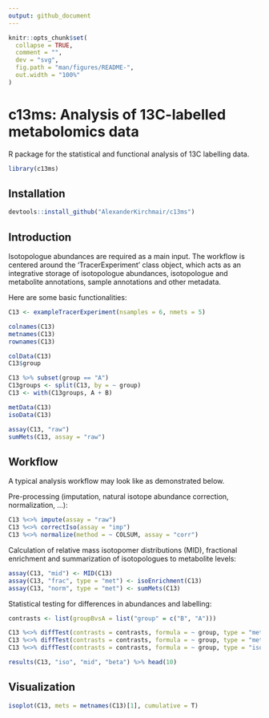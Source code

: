```yaml
---
output: github_document
---
```


<!-- README.md is generated from README.Rmd. Please edit that file -->

```r
knitr::opts_chunk$set(
  collapse = TRUE,
  comment = "",
  dev = "svg",
  fig.path = "man/figures/README-",
  out.width = "100%"
)
```

# c13ms: Analysis of 13C-labelled metabolomics data

<!-- badges: start -->
<!-- badges: end -->

R package for the statistical and functional analysis of 13C labelling data.


```r

library(c13ms)

```

## Installation

``` r
devtools::install_github("AlexanderKirchmair/c13ms")
```

## Introduction

Isotopologue abundances are required as a main input. The workflow is centered around the 'TracerExperiment' class object, which acts as an integrative storage of isotopologue abundances, isotopologue and metabolite annotations, sample annotations and other metadata.

Here are some basic functionalities:

```r

C13 <- exampleTracerExperiment(nsamples = 6, nmets = 5)

colnames(C13)
metnames(C13)
rownames(C13)

colData(C13)
C13$group

C13 %>% subset(group == "A")
C13groups <- split(C13, by = ~ group)
C13 <- with(C13groups, A + B)

metData(C13)
isoData(C13)

assay(C13, "raw")
sumMets(C13, assay = "raw")

```


## Workflow

A typical analysis workflow may look like as demonstrated below.


Pre-processing (imputation, natural isotope abundance correction, normalization, ...): 
```r

C13 %<>% impute(assay = "raw")
C13 %<>% correctIso(assay = "imp")
C13 %<>% normalize(method = ~ COLSUM, assay = "corr")

```


Calculation of relative mass isotopomer distributions (MID), fractional enrichment and summarization of isotopologues to metabolite levels:
```r

assay(C13, "mid") <- MID(C13)
assay(C13, "frac", type = "met") <- isoEnrichment(C13)
assay(C13, "norm", type = "met") <- sumMets(C13)

```


Statistical testing for differences in abundances and labelling:
```r

contrasts <- list(groupBvsA = list("group" = c("B", "A")))

C13 %<>% diffTest(contrasts = contrasts, formula = ~ group, type = "met", assay = "norm", method = "ttest")
C13 %<>% diffTest(contrasts = contrasts, formula = ~ group, type = "met", assay = "frac", method = "beta")
C13 %<>% diffTest(contrasts = contrasts, formula = ~ group, type = "iso",  assay = "mid", method = "beta")

results(C13, "iso", "mid", "beta") %>% head(10)

```



## Visualization

```r

isoplot(C13, mets = metnames(C13)[1], cumulative = T)

```



